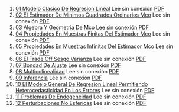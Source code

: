 1. [01 Modelo Clasico De Regresion Lineal](https://achalmaedison.netlify.app/econometria/01-fundamentos-econometria/2021-03-01-01-modelo-clasico-de-regresion-lineal) Lee sin conexión [PDF](https://achalmaedison.netlify.app/econometria/01-fundamentos-econometria/2021-03-01-01-modelo-clasico-de-regresion-lineal/index.pdf)
2. [02 El Estimador De Minimos Cuadrados Ordinarios Mco](https://achalmaedison.netlify.app/econometria/01-fundamentos-econometria/2021-03-08-02-el-estimador-de-minimos-cuadrados-ordinarios-mco) Lee sin conexión [PDF](https://achalmaedison.netlify.app/econometria/01-fundamentos-econometria/2021-03-08-02-el-estimador-de-minimos-cuadrados-ordinarios-mco/index.pdf)
3. [03 Algebra Y Geometria De Mco](https://achalmaedison.netlify.app/econometria/01-fundamentos-econometria/2021-03-15-03-algebra-y-geometria-de-mco) Lee sin conexión [PDF](https://achalmaedison.netlify.app/econometria/01-fundamentos-econometria/2021-03-15-03-algebra-y-geometria-de-mco/index.pdf)
4. [04 Propiedades En Muestras Finitas Del Estimador Mco](https://achalmaedison.netlify.app/econometria/01-fundamentos-econometria/2021-03-22-04-propiedades-en-muestras-finitas-del-estimador-mco) Lee sin conexión [PDF](https://achalmaedison.netlify.app/econometria/01-fundamentos-econometria/2021-03-22-04-propiedades-en-muestras-finitas-del-estimador-mco/index.pdf)
5. [05 Propiedades En Muestras Infinitas Del Estimador Mco](https://achalmaedison.netlify.app/econometria/01-fundamentos-econometria/2021-03-29-05-propiedades-en-muestras-infinitas-del-estimador-mco) Lee sin conexión [PDF](https://achalmaedison.netlify.app/econometria/01-fundamentos-econometria/2021-03-29-05-propiedades-en-muestras-infinitas-del-estimador-mco/index.pdf)
6. [06 El Trade Off Sesgo Varianza](https://achalmaedison.netlify.app/econometria/01-fundamentos-econometria/2021-04-10-06-el-trade-off-sesgo-varianza) Lee sin conexión [PDF](https://achalmaedison.netlify.app/econometria/01-fundamentos-econometria/2021-04-10-06-el-trade-off-sesgo-varianza/index.pdf)
7. [07 Bondad De Ajuste](https://achalmaedison.netlify.app/econometria/01-fundamentos-econometria/2021-04-19-07-bondad-de-ajuste) Lee sin conexión [PDF](https://achalmaedison.netlify.app/econometria/01-fundamentos-econometria/2021-04-19-07-bondad-de-ajuste/index.pdf)
8. [08 Multicolinealidad](https://achalmaedison.netlify.app/econometria/01-fundamentos-econometria/2021-04-26-08-multicolinealidad) Lee sin conexión [PDF](https://achalmaedison.netlify.app/econometria/01-fundamentos-econometria/2021-04-26-08-multicolinealidad/index.pdf)
9. [09 Inferencia](https://achalmaedison.netlify.app/econometria/01-fundamentos-econometria/2021-05-03-09-inferencia) Lee sin conexión [PDF](https://achalmaedison.netlify.app/econometria/01-fundamentos-econometria/2021-05-03-09-inferencia/index.pdf)
10. [10 El Modelo General De Regresion Lineal Permitiendo Heterocedasticidad En Los Errores](https://achalmaedison.netlify.app/econometria/01-fundamentos-econometria/2021-05-10-10-el-modelo-general-de-regresion-lineal-permitiendo-heterocedasticidad-en-los-errores) Lee sin conexión [PDF](https://achalmaedison.netlify.app/econometria/01-fundamentos-econometria/2021-05-10-10-el-modelo-general-de-regresion-lineal-permitiendo-heterocedasticidad-en-los-errores/index.pdf)
11. [11 Problemas De Endogeneidad](https://achalmaedison.netlify.app/econometria/01-fundamentos-econometria/2021-05-17-11-problemas-de-endogeneidad) Lee sin conexión [PDF](https://achalmaedison.netlify.app/econometria/01-fundamentos-econometria/2021-05-17-11-problemas-de-endogeneidad/index.pdf)
12. [12 Perturbaciones No Esfericas](https://achalmaedison.netlify.app/econometria/01-fundamentos-econometria/2021-05-24-12-perturbaciones-no-esfericas) Lee sin conexión [PDF](https://achalmaedison.netlify.app/econometria/01-fundamentos-econometria/2021-05-24-12-perturbaciones-no-esfericas/index.pdf)
